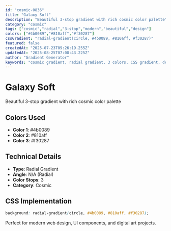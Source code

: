 ```yaml
---
id: "cosmic-0836"
title: "Galaxy Soft"
description: "Beautiful 3-stop gradient with rich cosmic color palette"
category: "cosmic"
tags: ["cosmic","radial","3-stop","modern","beautiful","design"]
colors: ["#4b0089","#810aff","#f30287"]
cssGradient: "radial-gradient(circle, #4b0089, #810aff, #f30287)"
featured: false
createdAt: "2025-07-23T09:26:19.255Z"
updatedAt: "2025-08-25T07:08:43.225Z"
author: "Gradient Generator"
keywords: "cosmic gradient, radial gradient, 3 colors, CSS gradient, design, #4b0089, #810aff, #f30287"
---
```


# Galaxy Soft

Beautiful 3-stop gradient with rich cosmic color palette

## Colors Used
- **Color 1**: #4b0089
- **Color 2**: #810aff
- **Color 3**: #f30287

## Technical Details
- **Type**: Radial Gradient
- **Angle**: N/A (Radial)
- **Color Stops**: 3
- **Category**: Cosmic

## CSS Implementation
```css
background: radial-gradient(circle, #4b0089, #810aff, #f30287);
```

Perfect for modern web design, UI components, and digital art projects.
